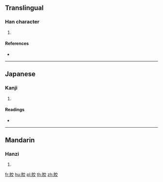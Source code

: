 {{character info/new}}
==Translingual==

===Han character===
{{Han char|rn=154|rad=貝|as=06|sn=13|four=|canj=BCYCK}}

# {{defn|Han|sort=貝06}}

====References====
* {{Han ref|kx=1208.160|dkj=36761|dj=1672.120|hdz=63640.030|uh=8CCB|ud=36043}}

----

==Japanese==

===Kanji===
{{ja-kanji|grade=|rs=貝06}}

# {{defn|lang=ja|sort=貝06}}

====Readings====
* {{ja-readings|on=[[こう]] (kō)|kun=[[あきるか]] (akiruka)|nanori=}}

----

==Mandarin==

===Hanzi===
{{cmn-hanzi|pin=[[gāi]] ([[gai1]]), [[jiǎo]] ([[jiao3]])|wg=kai<sup>1</sup>, chiao<sup>3</sup>}}

# {{defn|lang=cmn|sort=貝06}}

[[fr:賋]]
[[hu:賋]]
[[pl:賋]]
[[th:賋]]
[[zh:賋]]